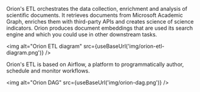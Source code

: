 
Orion's ETL orchestrates the data collection, enrichment and analysis of scientific documents. It retrieves documents from Microsoft Academic Graph, enriches them with third-party APIs and creates science of science indicators. Orion produces document embeddings that are used its search engine and which you could use in other downstream tasks. 

<img alt="Orion  ETL diagram" src={useBaseUrl('img/orion-etl-diagram.png')} />

Orion's ETL is based on Airflow, a platform to programmatically author, schedule and monitor workflows.

<img alt="Orion  DAG" src={useBaseUrl('img/orion-dag.png')} />
